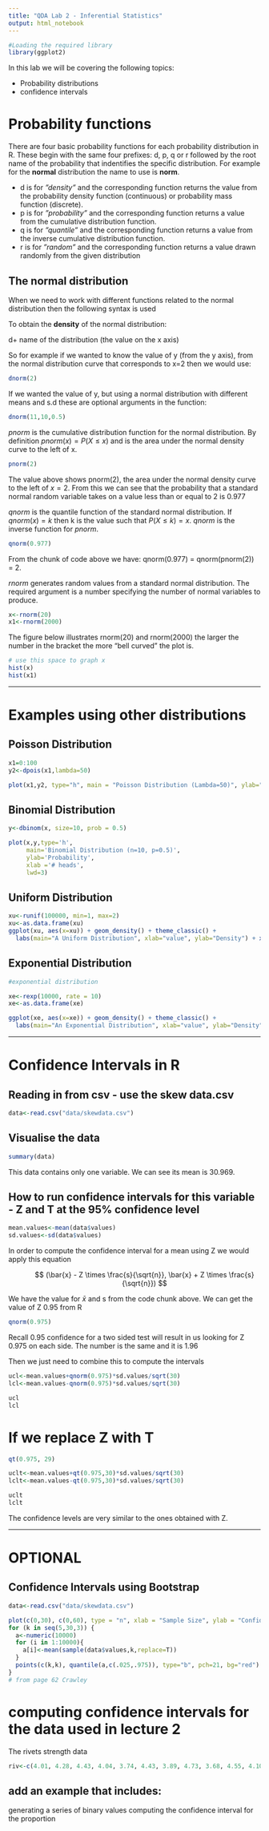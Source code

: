 ```yaml
---
title: "QDA Lab 2 - Inferential Statistics"
output: html_notebook
---
```


```r
#Loading the required library
library(ggplot2)
```



In this lab we will be covering the following topics:

 -  Probability distributions
 -  confidence intervals

# Probability functions

There are four basic probability functions for each probability distribution in R. These begin with the same four prefixes: d, p, q or r followed by the root name of the probability that indentifies the specific distribution. For example for the **normal** distribution the name to use is **norm**.

 - d is for *”density”* and the corresponding function returns the value from the probability density function (continuous) or probability mass function (discrete).
 - p is for *”probability”* and the corresponding function returns a value from the cumulative distribution function.
 - q is for *”quantile”* and the corresponding function returns a value from the inverse cumulative distribution function.
 - r is for *”random"* and the corresponding function returns a value drawn randomly from the given distribution
 
 
## The normal distribution
 
When we need to work with different functions related to the normal distribution then the following syntax is used

To obtain the **density** of the normal distribution:

d+ name of the distribution (the value on the x axis)

So for example if we wanted to know the value of y (from the y axis), from the normal distribution curve that corresponds to x=2 then we would use:

```r
dnorm(2)
```

 
 If we wanted the value of y, but using a normal distribution with different means and s.d these are optional arguments in the function:
 
```r
dnorm(11,10,0.5)
```
 
*pnorm* is the cumulative distribution function for the normal distribution. By definition $pnorm(x) = P(X \leq x)$ and is the area under the normal density curve to the left of x. 

```r
pnorm(2)
```


The value above shows pnorm(2), the area under the normal density curve to the left of $x = 2$. From this we can see that the probability that a standard normal random variable takes on a value less than or equal to 2 is 0.977

*qnorm* is the quantile function of the standard normal distribution. If $qnorm(x)= k$ then k is the value such that $P(X \leq k) = x$. *qnorm* is the inverse function for *pnorm*. 

```r
qnorm(0.977)
```


From the chunk of code above  we have: qnorm(0.977) = qnorm(pnorm(2)) = 2.

*rnorm* generates random values from a standard normal distribution. The required argument is a number specifying the number of normal variables to produce. 

```r
x<-rnorm(20)
x1<-rnorm(2000)
```


The figure below illustrates rnorm(20) and rnorm(2000) the larger the number in the bracket the more "bell curved" the plot is.

```r
# use this space to graph x
hist(x)
hist(x1)
```

***

# Examples using other distributions

## Poisson Distribution

```r

x1=0:100
y2<-dpois(x1,lambda=50)

plot(x1,y2, type="h", main = "Poisson Distribution (Lambda=50)", ylab="Frequency", xlab="Count")
```


## Binomial Distribution

```r
y<-dbinom(x, size=10, prob = 0.5)

plot(x,y,type='h',
     main='Binomial Distribution (n=10, p=0.5)',
     ylab='Probability',
     xlab ='# heads',
     lwd=3)
```

## Uniform Distribution

```r
xu<-runif(100000, min=1, max=2)
xu<-as.data.frame(xu)
ggplot(xu, aes(x=xu)) + geom_density() + theme_classic() +
  labs(main="A Uniform Distribution", xlab="value", ylab="Density") + xlim(0,3)
```


## Exponential Distribution


```r
#exponential distribution

xe<-rexp(10000, rate = 10)
xe<-as.data.frame(xe)

ggplot(xe, aes(x=xe)) + geom_density() + theme_classic() +
  labs(main="An Exponential Distribution", xlab="value", ylab="Density") + xlim(0,3)
```


***

# Confidence Intervals in R

## Reading in from csv - use the skew data.csv

```r
data<-read.csv("data/skewdata.csv")
```

## Visualise the data

```r
summary(data)
```

This data contains only one variable. We can see its mean is 30.969.

## How to run confidence intervals for this variable - Z and T at the 95% confidence level

```r
mean.values<-mean(data$values)
sd.values<-sd(data$values)
```

In order to compute the confidence interval for a mean using Z we would apply this equation

: $$  (\bar{x} -  Z \times \frac{s}{\sqrt{n}}, \bar{x} + Z \times \frac{s}{\sqrt{n}}) $$

We have the value for $\bar{x}$ and s from the code chunk above.
We can get the value of Z 0.95 from R 



```r
qnorm(0.975)
```

Recall 0.95 confidence for a two sided test will result in us looking for Z 0.975 on each side. The number is the same and it is 1.96

Then we just need to combine this to compute the intervals

```r
ucl<-mean.values+qnorm(0.975)*sd.values/sqrt(30)
lcl<-mean.values-qnorm(0.975)*sd.values/sqrt(30)

```

```r
ucl
lcl
```

# If we replace Z with T

```r
qt(0.975, 29)
```

```r
uclt<-mean.values+qt(0.975,30)*sd.values/sqrt(30)
lclt<-mean.values-qt(0.975,30)*sd.values/sqrt(30)
```

```r
uclt
lclt
```

The confidence levels are very similar to the ones obtained with Z.

***
# OPTIONAL
## Confidence Intervals using Bootstrap

```r
data<-read.csv("data/skewdata.csv")

plot(c(0,30), c(0,60), type = "n", xlab = "Sample Size", ylab = "Confidence Interval")
for (k in seq(5,30,3)) {
  a<-numeric(10000)
  for (i in 1:10000){
    a[i]<-mean(sample(data$values,k,replace=T))
  }
  points(c(k,k), quantile(a,c(.025,.975)), type="b", pch=21, bg="red")
}
# from page 62 Crawley
```

# computing confidence intervals for the data used in lecture 2

The rivets strength data

```r
riv<-c(4.01, 4.28, 4.43, 4.04, 3.74, 4.43, 3.89, 4.73, 3.68, 4.55, 4.10, 3.77)

```

## add an example that includes:
generating a series of binary values
computing the confidence interval for the proportion

 